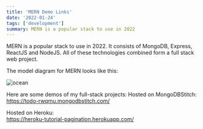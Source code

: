 ```yaml
---
title: 'MERN Demo Links'
date: '2022-01-24'
tags: ['development']
summary: MERN is a popular stack to use in 2022
---
```


MERN is a popular stack to use in 2022. It consists of MongoDB, Express, ReactJS and NodeJS. All of these technologies combined form a full stack web project.

The model diagram for MERN looks like this:  
  
<Image alt="ocean" src="/static/images/MERN-stack.png" width={943} height={518} />

Here are some demos of my full-stack projects:
Hosted on MongoDBStitch:  
https://todo-rwqmu.mongodbstitch.com/

Hosted on Heroku:  
https://heroku-tutorial-pagination.herokuapp.com/